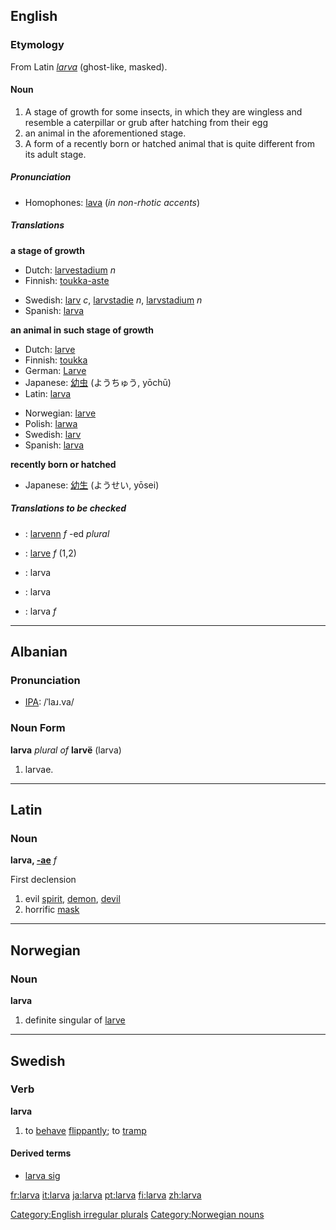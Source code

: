 ==English==

===Etymology===
From Latin ''[[larva#Latin|larva]]'' (ghost-like, masked).

====Noun====
[[Category:English irregular plurals]]
{{en-noun2|'''larva'''|'''[[larvae]] '''or, incorrectly,''' [[larvas]]'''}}

<!--Is the first meaning correct?-->
#A stage of growth for some insects, in which they are wingless and resemble a caterpillar or grub after hatching from their egg
#an animal in the aforementioned stage.
#A form of a recently born or hatched animal that is quite different from its adult stage. 

=====Pronunciation=====
*Homophones: [[lava]] (''in non-rhotic accents'')

=====Translations=====
'''a stage of growth'''
{{top}}
*Dutch: [[larvestadium]] ''n''
*Finnish: [[toukka-aste]]
{{mid}}
*Swedish: [[larv]] ''c'', [[larvstadie]] ''n'', [[larvstadium]] ''n''
*Spanish: [[larva]] {{f}}
{{bottom}}

'''an animal in such stage of growth'''
{{top}}
*Dutch: [[larve]] {{f}}
*Finnish: [[toukka]]
*German: [[Larve]] {{f}}
*Japanese: [[幼虫]] (ようちゅう, yōchū) 
*Latin:  [[larva]] {{f}}
{{mid}}
*Norwegian: [[larve]] {{mf}}
*Polish: [[larwa]] {{f}}
*Swedish: [[larv]] {{c}}
*Spanish: [[larva]] {{f}}
{{bottom}}

'''recently born or hatched'''
{{top}}
{{mid}}
*Japanese: [[幼生]] (ようせい, yōsei)
{{bottom}}

=====Translations to be checked=====
<!--Remove this section once all of the translations below have been moved into the tables above.-->
{{checktrans}}

*{{ttbc|Breton}}: [[larvenn]] ''f'' -ed ''plural''
*{{ttbc|French}}: [[larve]] ''f'' (1,2)
*{{ttbc|Indonesian}}: larva
*{{ttbc|Interlingua}}: larva
*{{ttbc|Portuguese}}: larva ''f''
----

==Albanian==
===Pronunciation===
*[[IPA]]: /ˈlaɹ.va/
===Noun Form===
'''larva''' ''plural of'' '''larvë''' (larva)
# larvae.
----
==Latin==
===Noun===
'''larva, [[Wiktionary Appendix:Latin first declension|-ae]]''' ''f''

First declension

#evil [[spirit]], [[demon]], [[devil]]
#horrific [[mask]]

----
==Norwegian==
===Noun===
[[Category:Norwegian nouns]]
'''larva'''
#definite singular of [[larve]]

----
==Swedish==
===Verb===
'''larva'''
# to [[behave]] [[flippantly]]; to [[tramp]]

====Derived terms====
*[[larva sig]]

[[fr:larva]]
[[it:larva]]
[[ja:larva]]
[[pt:larva]]
[[fi:larva]]
[[zh:larva]]